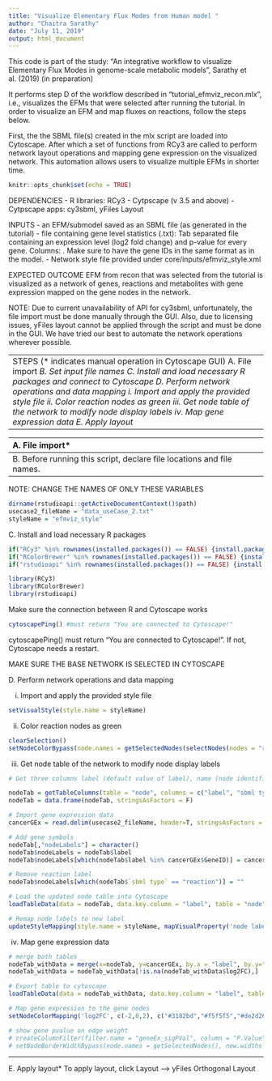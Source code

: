 ```yaml
---
title: "Visualize Elementary Flux Modes from Human model "
author: "Chaitra Sarathy"
date: "July 11, 2019"
output: html_document
---
```

This code is part of the study:
"An integrative workflow to visualize Elementary Flux Modes in genome-scale metabolic models", Sarathy et al. (2019) (in preparation)

It performs step D of the workflow described in "tutorial_efmviz_recon.mlx", i.e., visualizes the EFMs that were selected after running the tutorial. In order to visualize an EFM and map fluxes on reactions, follow the steps below.

First, the the SBML file(s) created in the mlx script are loaded into Cytoscape. 
After which a set of functions from RCy3 are called to perform network layout operations and mapping gene expression on the visualized network. 
This automation allows users to visualize multiple EFMs in shorter time. 

```r
knitr::opts_chunk$set(echo = TRUE)
```

DEPENDENCIES
- R libraries: RCy3
- Cytpscape (v 3.5 and above)
- Cytpscape apps: cy3sbml, yFiles Layout

INPUTS
- an EFM/submodel saved as an SBML file (as generated in the tutorial)
- file containing gene level statistics (.txt): Tab separated file containing an expression level (log2 fold change) and p-value for every gene. Columns: <GeneID><GeneName><log2FC><PValue>. Make sure to have the gene IDs in the same format as in the model.
- Network style file provided under core/inputs/efmviz_style.xml

EXPECTED OUTCOME
EFM from recon that was selected from the tutorial is visualized as a network of genes, reactions and metabolites with gene expression mapped on the gene nodes in the network.

NOTE: Due to current unavailability of API for cy3sbml, unfortunately, the file import must be done manually through the GUI. Also, due to licensing issues, yFiles layout cannot be applied through the script and must be done in the GUI. We have tried our best to automate the network operations wherever possible. 

-----------------------------------------------------------------------------------------------------------------------------------------------------------------------
STEPS (* indicates manual operation in Cytoscape GUI)
A. File import *
B. Set input file names
C. Install and load necessary R packages and connect to Cytoscape
D. Perform network operations and data mapping
  i. Import and apply the provided style file 
  ii. Color reaction nodes as green
  iii. Get node table of the network to modify node display labels 
  iv. Map gene expression data
E. Apply layout*

------------------------------------------------------------------------------------------------------------
-----------------------------------------------------------
A. File import*

i. Open Cytoscape (v 3.5 and above) and make sure cy3sbml app has been installed. If installing for the first time, a Cytoscape restart maybe necessary
ii. Click on the cy3sbl app-specific icon and select the EFM (SBML submodel file which was generated from MATLAB) to open
Three networks are generated for every file imported and they are respectively identified using the prefixes: All, Base and Kinetic. 
iii. Click on the Base network and run the script below. (Other two networks, All and Kinetic may be deleted from GUI)
-----------------------------------------------------------------------------------------------------------------------------------------------------------------------
B. Before running this script, declare file locations and file names. 
-----------------------------------------------------------------------------------------------------------------------------------------------------------------------
NOTE: CHANGE THE NAMES OF ONLY THESE VARIABLES
```r
dirname(rstudioapi::getActiveDocumentContext()$path)
usecase2_fileName = "data_useCase_2.txt"
styleName = "efmviz_style"
```
C. Install and load necessary R packages
```r
if("RCy3" %in% rownames(installed.packages()) == FALSE) {install.packages("RCy3")}
if("RColorBrewer" %in% rownames(installed.packages()) == FALSE) {install.packages("RColorBrewer")}
if("rstudioapi" %in% rownames(installed.packages()) == FALSE) {install.packages("rstudioapi")}

library(RCy3)
library(RColorBrewer)
library(rstudioapi)
```

Make sure the connection between R and Cytoscape works
```r
cytoscapePing() #must return "You are connected to Cytoscape!"
```
cytoscapePing() must return "You are connected to Cytoscape!". If not, Cytoscape needs a restart.

MAKE SURE THE BASE NETWORK IS SELECTED IN CYTOSCAPE

D. Perform network operations and data mapping

i. Import and apply the provided style file 
```r
setVisualStyle(style.name = styleName)
```

ii. Color reaction nodes as green
```r
clearSelection()
setNodeColorBypass(node.names = getSelectedNodes(selectNodes(nodes = "reaction", by.col = "sbml type")), new.colors = "#00FF00" )
``` 

iii. Get node table of the network to modify node display labels 
```r
# Get three columns label (default value of label), name (node identifier) and sbml type (for filtering nodes later)

nodeTab = getTableColumns(table = "node", columns = c("label", "sbml type", "name"))
nodeTab = data.frame(nodeTab, stringsAsFactors = F)

# Import gene expression data
cancerGEx = read.delim(usecase2_fileName, header=T, stringsAsFactors = F)

# Add gene symbols
nodeTab[,"nodeLabels"] = character()
nodeTab$nodeLabels = nodeTab$label
nodeTab$nodeLabels[which(nodeTab$label %in% cancerGEx$GeneID)] = cancerGEx$GeneName[which(cancerGEx$GeneID %in% nodeTab$label)]

# Remove reaction label
nodeTab$nodeLabels[which(nodeTab$`sbml type` == "reaction")] = ""

# Load the updated node table into Cytoscape 
loadTableData(data = nodeTab, data.key.column = "label", table = "node", table.key.column = "label")

# Remap node labels to new label
updateStyleMapping(style.name = styleName, mapVisualProperty('node label', 'nodeLabels','p'))
```

iv. Map gene expression data
```r
# merge both tables
nodeTab_withData = merge(x=nodeTab, y=cancerGEx, by.x = "label", by.y="GeneID", all.x=T)
nodeTab_withData = nodeTab_withData[!is.na(nodeTab_withData$log2FC),]

# Export table to cytoscape
loadTableData(data = nodeTab_withData, data.key.column = "label", table = "node", table.key.column = "label")

# Map gene expression to the gene nodes
setNodeColorMapping('log2FC', c(-2,0,2), c("#3182bd","#f5f5f5","#de2d26"), style.name=styleName)

# show gene pvalue on edge weight
# createColumnFilter(filter.name = "geneEx_sigPVal", column = "P.Value", criterion = 0.05, predicate = "LESS_THAN", caseSensitive = FALSE)
# setNodeBorderWidthBypass(node.names = getSelectedNodes(), new.widths = 8)
```
-----------------------------------------------------------------------------------------------------------------------------------------------------------------------
E. Apply layout*
To apply layout, click Layout --> yFiles Orthogonal Layout